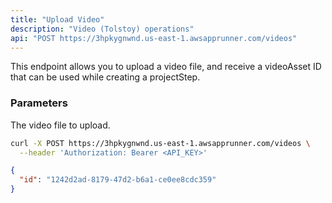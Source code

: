 ```yaml
---
title: "Upload Video"
description: "Video (Tolstoy) operations"
api: "POST https://3hpkygnwnd.us-east-1.awsapprunner.com/videos"
---
```


This endpoint allows you to upload a video file, and receive a videoAsset ID that can be used while creating a projectStep.

### Parameters

<ParamField body="videoBlob" type="object">

The video file to upload.

</ParamField>

<RequestExample>

```bash Request
curl -X POST https://3hpkygnwnd.us-east-1.awsapprunner.com/videos \
  --header 'Authorization: Bearer <API_KEY>'
```

</RequestExample>

<ResponseExample>

```json Response
{
  "id": "1242d2ad-8179-47d2-b6a1-ce0ee8cdc359"
}
```

</ResponseExample>
